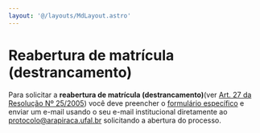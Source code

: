 ```yaml
---
layout: '@/layouts/MdLayout.astro'
---
```






Reabertura de matrícula (destrancamento)
========================================







Para solicitar a **reabertura de matrícula (destrancamento)**(ver [Art. 27 da Resolução Nº 25/2005](https://ufal.br/estudante/graduacao/normas/documentos/resolucoes/resolucao_25_2005_CEPE)) você deve preencher o [formulário específico](https://ufal.br/estudante/documentos/formularios/matricula/requerimento-para-reabertura-de-matricula-drca/) e enviar um e-mail usando o seu e-mail institucional diretamente ao [protocolo@arapiraca.ufal.br](mailto:protocolo@arapiraca.ufal.br?subject=Reabertura%20de%20matr%C3%ADcula%20(destrancamento)) solicitando a abertura do processo.








